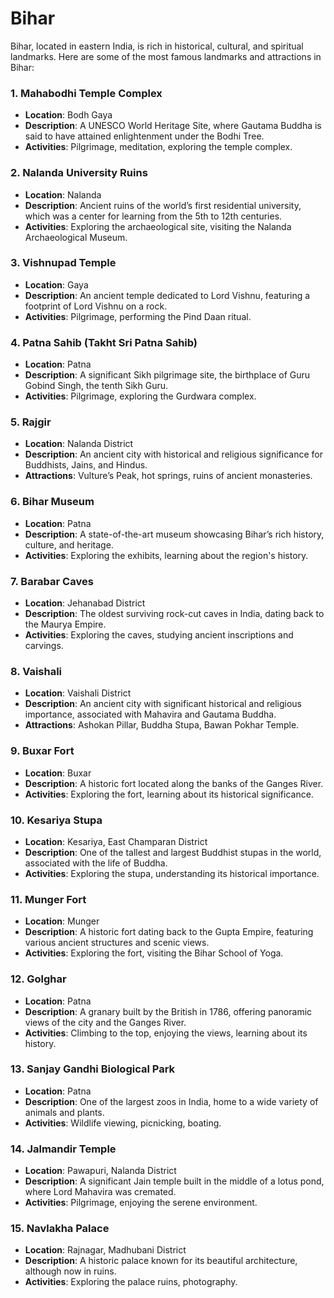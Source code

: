 # Bihar

Bihar, located in eastern India, is rich in historical, cultural, and spiritual landmarks. Here are some of the most famous landmarks and attractions in Bihar:

### 1. **Mahabodhi Temple Complex**
- **Location**: Bodh Gaya
- **Description**: A UNESCO World Heritage Site, where Gautama Buddha is said to have attained enlightenment under the Bodhi Tree.
- **Activities**: Pilgrimage, meditation, exploring the temple complex.

### 2. **Nalanda University Ruins**
- **Location**: Nalanda
- **Description**: Ancient ruins of the world’s first residential university, which was a center for learning from the 5th to 12th centuries.
- **Activities**: Exploring the archaeological site, visiting the Nalanda Archaeological Museum.

### 3. **Vishnupad Temple**
- **Location**: Gaya
- **Description**: An ancient temple dedicated to Lord Vishnu, featuring a footprint of Lord Vishnu on a rock.
- **Activities**: Pilgrimage, performing the Pind Daan ritual.

### 4. **Patna Sahib (Takht Sri Patna Sahib)**
- **Location**: Patna
- **Description**: A significant Sikh pilgrimage site, the birthplace of Guru Gobind Singh, the tenth Sikh Guru.
- **Activities**: Pilgrimage, exploring the Gurdwara complex.

### 5. **Rajgir**
- **Location**: Nalanda District
- **Description**: An ancient city with historical and religious significance for Buddhists, Jains, and Hindus.
- **Attractions**: Vulture’s Peak, hot springs, ruins of ancient monasteries.

### 6. **Bihar Museum**
- **Location**: Patna
- **Description**: A state-of-the-art museum showcasing Bihar’s rich history, culture, and heritage.
- **Activities**: Exploring the exhibits, learning about the region's history.

### 7. **Barabar Caves**
- **Location**: Jehanabad District
- **Description**: The oldest surviving rock-cut caves in India, dating back to the Maurya Empire.
- **Activities**: Exploring the caves, studying ancient inscriptions and carvings.

### 8. **Vaishali**
- **Location**: Vaishali District
- **Description**: An ancient city with significant historical and religious importance, associated with Mahavira and Gautama Buddha.
- **Attractions**: Ashokan Pillar, Buddha Stupa, Bawan Pokhar Temple.

### 9. **Buxar Fort**
- **Location**: Buxar
- **Description**: A historic fort located along the banks of the Ganges River.
- **Activities**: Exploring the fort, learning about its historical significance.

### 10. **Kesariya Stupa**
- **Location**: Kesariya, East Champaran District
- **Description**: One of the tallest and largest Buddhist stupas in the world, associated with the life of Buddha.
- **Activities**: Exploring the stupa, understanding its historical importance.

### 11. **Munger Fort**
- **Location**: Munger
- **Description**: A historic fort dating back to the Gupta Empire, featuring various ancient structures and scenic views.
- **Activities**: Exploring the fort, visiting the Bihar School of Yoga.

### 12. **Golghar**
- **Location**: Patna
- **Description**: A granary built by the British in 1786, offering panoramic views of the city and the Ganges River.
- **Activities**: Climbing to the top, enjoying the views, learning about its history.

### 13. **Sanjay Gandhi Biological Park**
- **Location**: Patna
- **Description**: One of the largest zoos in India, home to a wide variety of animals and plants.
- **Activities**: Wildlife viewing, picnicking, boating.

### 14. **Jalmandir Temple**
- **Location**: Pawapuri, Nalanda District
- **Description**: A significant Jain temple built in the middle of a lotus pond, where Lord Mahavira was cremated.
- **Activities**: Pilgrimage, enjoying the serene environment.

### 15. **Navlakha Palace**
- **Location**: Rajnagar, Madhubani District
- **Description**: A historic palace known for its beautiful architecture, although now in ruins.
- **Activities**: Exploring the palace ruins, photography.

